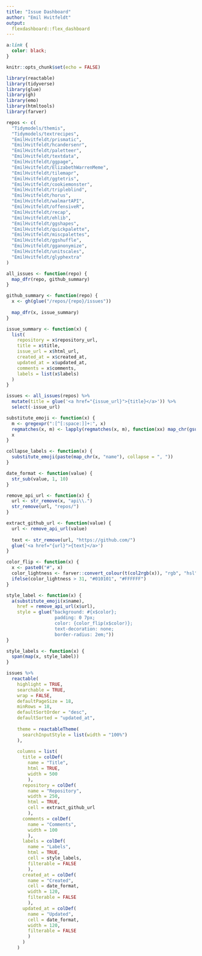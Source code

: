 ```yaml
---
title: "Issue Dashboard"
author: "Emil Hvitfeldt"
output: 
  flexdashboard::flex_dashboard
---
```


```css
a:link {
  color: black;
}
```

```r
knitr::opts_chunk$set(echo = FALSE)

library(reactable)
library(tidyverse)
library(glue)
library(gh)
library(emo)
library(htmltools)
library(farver)
```

```r
repos <- c(
  "Tidymodels/themis",
  "Tidymodels/textrecipes",
  "EmilHvitfeldt/prismatic",
  "EmilHvitfeldt/hcandersenr",
  "EmilHvitfeldt/paletteer",
  "EmilHvitfeldt/textdata",
  "EmilHvitfeldt/ggpage",
  "EmilHvitfeldt/ElizabethWarrenMeme",
  "EmilHvitfeldt/tilemapr",
  "EmilHvitfeldt/ggtetris",
  "EmilHvitfeldt/cookiemonster",
  "EmilHvitfeldt/tripleblind",
  "EmilHvitfeldt/horus",
  "EmilHvitfeldt/walmartAPI",
  "EmilHvitfeldt/offensiveR",
  "EmilHvitfeldt/recap",
  "EmilHvitfeldt/ehlib",
  "EmilHvitfeldt/ggshapes",
  "EmilHvitfeldt/quickpalette",
  "EmilHvitfeldt/miscpalettes",
  "EmilHvitfeldt/ggshuffle",
  "EmilHvitfeldt/gganonymize",
  "EmilHvitfeldt/unitscales",
  "EmilHvitfeldt/glyphextra"
)
```

```r
all_issues <- function(repo) {
  map_dfr(repo, github_summary)
}

github_summary <- function(repo) {
  x <- gh(glue("/repos/{repo}/issues"))
  
  map_dfr(x, issue_summary) 
}

issue_summary <- function(x) {
  list(
    repository = x$repository_url,
    title = x$title,
    issue_url = x$html_url,
    created_at = x$created_at,
    updated_at = x$updated_at,
    comments = x$comments,
    labels = list(x$labels)
  )
}
```

```r
issues <- all_issues(repos) %>%
  mutate(title = glue('<a href="{issue_url}">{title}</a>')) %>%
  select(-issue_url)
```

```r
substitute_emoji <- function(x) {
  m <- gregexpr(":[^[:space:]]+:", x)
  regmatches(x, m) <- lapply(regmatches(x, m), function(xx) map_chr(gsub(":", "", xx), emo::ji))
  x
}

collapse_labels <- function(x) {
  substitute_emoji(paste(map_chr(x, "name"), collapse = ", "))
}

date_format <- function(value) {
  str_sub(value, 1, 10)
}

remove_api_url <- function(x) {
  url <- str_remove(x, "api\\.")
  str_remove(url, "repos/")
}

extract_github_url <- function(value) {
  url <- remove_api_url(value)
  
  text <- str_remove(url, "https://github.com/")
  glue('<a href="{url}">{text}</a>')
}
```

```r
color_flip <- function(x) {
  x <- paste0("#", x)
  color_lightness <- farver::convert_colour(t(col2rgb(x)), "rgb", "hsl")[, "l"]
  ifelse(color_lightness > 31, "#010101", "#FFFFFF")
}

style_label <- function(x) {
  a(substitute_emoji(x$name), 
    href = remove_api_url(x$url), 
    style = glue("background: #{x$color};
                  padding: 0 7px;
                  color: {color_flip(x$color)};
                  text-decoration: none;
                  border-radius: 2em;"))
}

style_labels <- function(x) {
  span(map(x, style_label))
}
```

```r
issues %>%
  reactable(
    highlight = TRUE,
    searchable = TRUE,
    wrap = FALSE,
    defaultPageSize = 18,
    minRows = 18,
    defaultSortOrder = "desc",
    defaultSorted = "updated_at",
    
    theme = reactableTheme(
      searchInputStyle = list(width = "100%")
    ),
    
    columns = list(
      title = colDef(
        name = "Title",
        html = TRUE,
        width = 500
        ),
      repository = colDef(
        name = "Repository",
        width = 250,
        html = TRUE, 
        cell = extract_github_url
        ),
      comments = colDef(
        name = "Comments",
        width = 100
        ),
      labels = colDef(
        name = "Labels",
        html = TRUE,
        cell = style_labels,
        filterable = FALSE
        ),
      created_at = colDef(
        name = "Created",
        cell = date_format, 
        width = 120,
        filterable = FALSE
        ),
      updated_at = colDef(
        name = "Updated",
        cell = date_format, 
        width = 120,
        filterable = FALSE
        )
      )
    )
```

